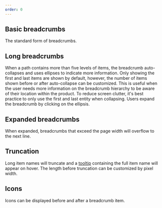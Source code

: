 ```yaml
---
order: 0
---
```




## Basic breadcrumbs
The standard form of breadcrumbs.

<Example Component={Breadcrumbs} componentName="@atlaskit/breadcrumbs" />

## Long breadcrumbs
When a path contains more than five levels of items, the breadcrumb auto-collapses and uses ellipses to indicate more information. Only showing the first and last items are shown by default, however, the number of items shown before or after auto-collapse can be customized. This is useful when the user needs more information on the breadcrumb hierarchy to be aware of their location within the product. To reduce screen clutter, it's best practice to only use the first and last entity when collapsing. Users expand the breadcrumb by clicking on the ellipsis.

<Example Component={BreadcrumbsLong} componentName="@atlaskit/breadcrumbs" />

## Expanded breadcrumbs
When expanded, breadcrumbs that exceed the page width will overflow to the next line.

<Example Component={BreadcrumbsExpand} componentName="@atlaskit/breadcrumbs" />

## Truncation
Long item names will truncate and a [tooltip](/components/tooltip) containing the full item name will appear on hover. The length before truncation can be customized by pixel width.

<Example Component={BreadcrumbsTruncation} componentName="@atlaskit/breadcrumbs" />

## Icons
Icons can be displayed before and after a breadcrumb item.

<Example Component={BreadcrumbsIcons} componentName="@atlaskit/breadcrumbs" />